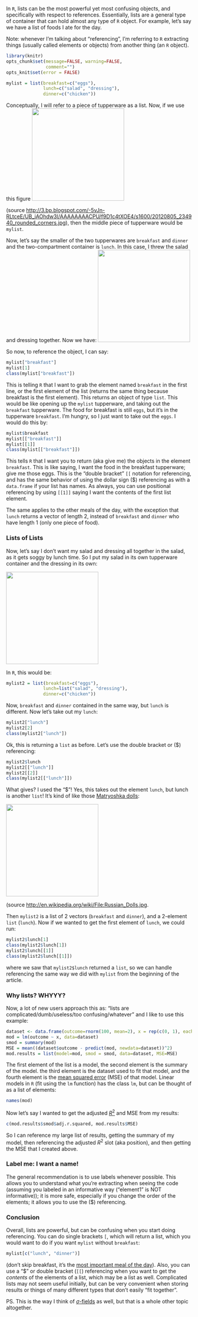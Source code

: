 In `R`, lists can be the most powerful yet most confusing objects, and specifically with respect to references.  Essentially, lists are a general type of container that can hold almost any type of `R` object.  For example, let's say we have a list of foods I ate for the day.

Note: whenever I'm talking about "referencing", I'm referring to `R` extracting things (usually called elements or objects) from another thing (an `R` object).

```r
library(knitr)
opts_chunk$set(message=FALSE, warning=FALSE,
               comment="")
opts_knit$set(error = FALSE)
```

```r
mylist = list(breakfast=c("eggs"),
              lunch=c("salad", "dressing"), 
              dinner=c("chicken"))
```

Conceptually, I will refer to a piece of tupperware as a list.  Now, if we use this figure <img src="http://dl.dropboxusercontent.com/u/600586/WordPress_Hopstat/R_As_Food_Lists/tupperware.jpg" height=250> 

(source [http://3.bp.blogspot.com/-5vJn-RLtceE/UB_iAOhdw3I/AAAAAAAACPU/f9D1c4tXOE4/s1600/20120805_234940_rounded_corners.jpg](http://3.bp.blogspot.com/-5vJn-RLtceE/UB_iAOhdw3I/AAAAAAAACPU/f9D1c4tXOE4/s1600/20120805_234940_rounded_corners.jpg)), then the middle piece of tupperware would be `mylist`.

Now, let's say the smaller of the two tupperwares are `breakfast` and `dinner` and the two-compartment container is `lunch`.  In this case, I threw the salad and dressing together.  Now we have:
<img src="http://dl.dropboxusercontent.com/u/600586/WordPress_Hopstat/R_As_Food_Lists/tupperware_list.jpg" height=250>

So now, to reference the object, I can say:
```r
mylist["breakfast"]
mylist[1]
class(mylist["breakfast"])
```
This is telling `R` that I want to grab the element named `breakfast` in the first line, or the first element of the list (returns the same thing because breakfast is the first element).  This returns an object of type `list`.  This would be like opening up the `mylist` tupperware, and taking out the `breakfast` tupperware.  The food for breakfast is still `eggs`, but it's in the tupperware `breakfast`.  I'm hungry, so I just want to take out the `eggs`.  I would do this by:
```r
mylist$breakfast
mylist[["breakfast"]]
mylist[[1]]
class(mylist[["breakfast"]])
```
This tells `R` that I want you to return (aka give me) the objects in the element `breakfast`.  This is like saying, I want the food in the breakfast tupperware; give me those eggs.  This is the "double bracket" `[[` notation for referencing, and has the same behavior of using the dollar sign ($) referencing as with a `data.frame` if your list has names.  As always, you can use positional referencing by using `[[1]]` saying I want the contents of the first list element.

The same applies to the other meals of the day, with the exception that `lunch` returns a vector of length 2, instead of `breakfast` and `dinner` who have length 1 (only one piece of food).  

### Lists of Lists

Now, let's say I don't want my salad and dressing all together in the salad, as it gets soggy by lunch time.  So I put my salad in its own tupperware container and the dressing in its own:

<img src="http://dl.dropboxusercontent.com/u/600586/WordPress_Hopstat/R_As_Food_Lists/tupperware_list_list.jpg" height=250>

In `R`, this would be:
```r
mylist2 = list(breakfast=c("eggs"),
              lunch=list("salad", "dressing"), 
              dinner=c("chicken"))
```

Now, `breakfast` and `dinner` contained in the same way, but `lunch` is different.  Now let's take out my `lunch`:

```r
mylist2["lunch"]
mylist2[2]
class(mylist2["lunch"])
```
Ok, this is returning a `list` as before.  Let's use the double bracket or ($) referencing:

```r
mylist2$lunch
mylist2[["lunch"]]
mylist2[[2]]
class(mylist2[["lunch"]])
```

What gives?  I used the "$"!  Yes, this takes out the element `lunch`, but lunch is another `list`!  It's kind of like those [Matryoshka dolls](http://en.wikipedia.org/wiki/Matryoshka_doll):

<img src="http://dl.dropboxusercontent.com/u/600586/WordPress_Hopstat/R_As_Food_Lists/Russian_Dolls.jpg" height=250>

(source [http://en.wikipedia.org/wiki/File:Russian_Dolls.jpg](http://en.wikipedia.org/wiki/File:Russian_Dolls.jpg).

Then `mylist2` is a list of $2$ vectors (`breakfast` and `dinner`), and a $2$-element `list` (`lunch`).  Now if we wanted to get the first element of `lunch`, we could run:

```r
mylist2$lunch[1]
class(mylist2$lunch[1])
mylist2$lunch[[1]]
class(mylist2$lunch[[1]])
```
where we saw that `mylist2$lunch` returned a `list`, so we can handle referencing the same way we did with `mylist` from the beginning of the article.  


### Why lists? WHYYY?
Now, a lot of new users approach this as: "lists are complicated/dumb/useless/too confusing/whatever" and I like to use this example:

```r
dataset <- data.frame(outcome=rnorm(100, mean=2), x = rep(c(0, 1), each=50))
mod = lm(outcome ~ x, data=dataset)
smod = summary(mod)
MSE = mean((dataset$outcome - predict(mod, newdata=dataset))^2)
mod.results = list(model=mod, smod = smod, data=dataset, MSE=MSE)
```

The first element of the list is a model, the second element is the summary of the model. the third element is the dataset used to fit that model, and the fourth element is the [mean squared error](http://en.wikipedia.org/wiki/Mean_squared_error) (MSE) of that model.  Linear models in `R` (fit using the `lm` function) has the class `lm`, but can be thought of as a list of elements:

```r
names(mod)
```
Now let's say I wanted to get the adjusted [$R^2$](http://en.wikipedia.org/wiki/Coefficient_of_determination) and MSE from my results:

```r
c(mod.results$smod$adj.r.squared, mod.results$MSE)
``` 

So I can reference my large list of results, getting the summary of my model, then referencing the adjusted $R^2$ slot (aka position), and then getting the MSE that I created above.  

### Label me: I want a name!

The general recommendation is to use labels whenever possible.  This allows you to understand what you're extracting when seeing the code (assuming you labeled in an informative way ("element1" is NOT informative)); it is more safe, especially if you change the order of the elements; it allows you to use the ($) referencing.  

### Conclusion

Overall, lists are powerful, but can be confusing when you start doing referencing.  You can do single brackets `[`, which will return a list, which you would want to do if you want `mylist` without `breakfast`:
```r
mylist[c("lunch", "dinner")]
```
(don't skip breakfast, it's the [most important meal of the day](http://www.jhsph.edu/offices-and-services/student-affairs/_documents/Breakfast)).  Also, you can use a "$" or double bracket (`[[`) referencing when you want to get the *contents* of the elements of a list, which may be a list as well.  Complicated lists may not seem useful initially, but can be very convenient when storing results or things of many different types that don't easily "fit together".


PS.  This is the way I think of [$\sigma$-fields](http://en.wikipedia.org/wiki/Sigma-algebra) as well, but that is a whole other topic altogether.